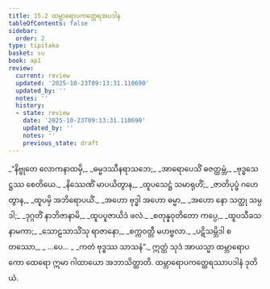 ```yaml
---
title: 15.2 ထမ္ဘာရောပကတ္ထေရအပဒါန
tableOfContents: false
sidebar:
  order: 2
type: tipitaka
basket: su
book: ap1
review:
  current: review
  updated: '2025-10-23T09:13:31.110690'
  updated_by: ''
  notes: ''
  history:
  - state: review
    date: '2025-10-23T09:13:31.110690'
    updated_by: ''
    notes: ''
    previous_state: draft
---
```



<ReviewStatus review={frontmatter.review} showDetails={true} />

<HypothesisAnnotation frontmatter={frontmatter} />

<DynamicBreadcrumb />

<Division number="5" book="ap1" e="ch" v="20" p="188">

<Paragraph number="2284" type="verses" book="ap1">
_“နိဗ္ဗုတေ လောကနာထမှိ,_  
_ဓမ္မဒဿီနရာသဘေ;_  
_အာရောပေသိံ ဓဇတ္ထမ္ဘံ,_  
_ဗုဒ္ဓသေဋ္ဌဿ စေတိယေ._  

</Paragraph>

</Division>
<Division number="6" book="ap1" e="ch" v="20" p="188">

<Paragraph number="2285" type="verses" book="ap1">
_နိဿေဏိံ မာပယိတွာန,_  
_ထူပသေဋ္ဌံ သမာရုဟိံ;_  
_ဇာတိပုပ္ဖံ ဂဟေတွာန,_  
_ထူပမှိ အဘိရောပယိံ._  

</Paragraph>

</Division>
<Division number="7" book="ap1" e="ch" v="20" p="188">

<Paragraph number="2286" type="verses" book="ap1">
_အဟော ဗုဒ္ဓါ အဟော ဓမ္မာ,_  
_အဟော နော သတ္ထု သမ္ပဒါ;_  
_ဒုဂ္ဂတိံ နာဘိဇာနာမိ,_  
_ထူပပူဇာယိဒံ ဖလံ._  

</Paragraph>

</Division>
<Division number="8" book="ap1" e="ch" v="20" p="188">

<Paragraph number="2287" type="verses" book="ap1">
_စတုန္နဝုတိတော ကပ္ပေ,_  
_ထူပသီခသနာမကာ;_  
_သောဠသာသိံသု ရာဇာနော,_  
_စက္ကဝတ္တီ မဟဗ္ဗလာ._  

</Paragraph>

</Division>
<Division number="9" book="ap1" e="ch" v="20" p="189">

<Paragraph number="2288" type="verses" book="ap1">
_ပဋိသမ္ဘိဒါ စတဿော,_  
_ …ပေ… _  
_ကတံ ဗုဒ္ဓဿ သာသနံ”._  

</Paragraph>

<Paragraph number="2289" book="ap1">
ဣတ္ထံ သုဒံ အာယသ္မာ ထမ္ဘာရောပကော ထေရော ဣမာ ဂါထာယော အဘာသိတ္ထာတိ.

</Paragraph>
</Division>

<Paragraph number="2290" type="center" book="ap1">
ထမ္ဘာရောပကတ္ထေရဿာပဒါနံ ဒုတိယံ.
</Paragraph>